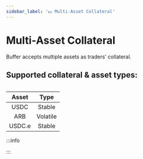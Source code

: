 ```yaml
---
sidebar_label: '💴 Multi-Asset Collateral'
---
```


# Multi-Asset Collateral
Buffer accepts multiple assets as traders’ collateral. 

## Supported collateral & asset types:

<div>
<table className="collateral-table">

|    Asset                                        |          Type          | 
|:-----------------------------------------------:|:----------------------:|
|USDC                                             |          Stable        |
|ARB                                              |          Volatile      |
|USDC.e                                           |          Stable        |

</table>
</div>

:::info

:::

